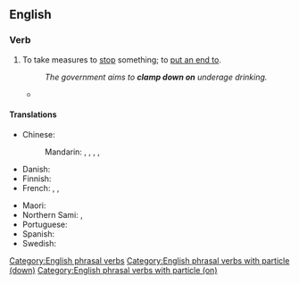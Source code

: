 ==English==

===Verb===
{{head|en|verb}}

# {{lb|en|transitive|idiomatic}} To take measures to [[stop]] something; to [[put an end to]].
#: ''The government aims to '''clamp down on''' underage drinking.''
#* {{quote-journal
|lang=en
|date=July 3, 2018
|author=Phil McNulty
|title=Colombia 1 - 1 England
|work=BBC Sport
|url=https://www.bbc.com/sport/football/44610244
|page=
|passage=American referee Mike Geiger's failure to '''clamp down on''' early misdemeanours led to him losing control of a game that Colombia seemed determined to turn into a battle.}}

====Translations====
{{trans-top|to take measures to stop something}}
* Chinese:
*: Mandarin: {{t+|cmn|壓制}}, {{t+|cmn|压制|tr=yāzhì}}, {{t+|cmn|制止|tr=zhìzhǐ}}, {{t+|cmn|鎮壓}}, {{t+|cmn|镇压|tr=zhènyā}}
* Danish: {{t|da|slå ned på}}
* Finnish: {{t+|fi|puuttua}}
* French: {{t|fr|[[lutter]] [[contre]]}}, {{t|fr|[[faire]] [[cesser]]}}, {{t+|fr|mettre un terme}}
{{trans-mid}}
* Maori: {{t|mi|pēhipēhi}}
* Northern Sami: {{t|se|loahpahit}}, {{t|se|loaktit}}
* Portuguese: {{t-needed|pt}}
* Spanish: {{t-needed|es}}
* Swedish: {{t+|sv|sätta stopp för}}
{{trans-bottom}}

[[Category:English phrasal verbs]]
[[Category:English phrasal verbs with particle (down)]]
[[Category:English phrasal verbs with particle (on)]]